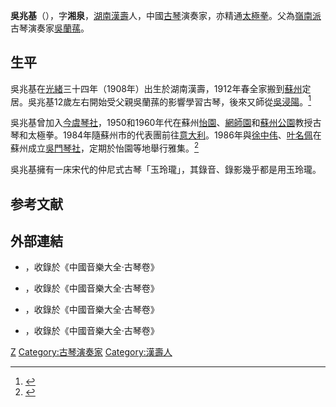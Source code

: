 {{about|中國近代古琴演奏家|光緒年間進士|吳兆基 (光緒進士)}}
'''吳兆基'''（{{bd|1908年||1997年}}），字'''湘泉'''，[[湖南|湖南]][[漢壽|漢壽]]人，中國[[古琴|古琴]]演奏家，亦精通[[太極拳|太極拳]]。父為[[嶺南琴派|嶺南派]]古琴演奏家[[吳蘭蓀|吳蘭蓀]]。

==生平==
吳兆基在[[光緒|光緒]]三十四年（1908年）出生於湖南漢壽，1912年春全家搬到[[蘇州|蘇州]]定居。吳兆基12歲左右開始受父親吳蘭蓀的影響學習古琴，後來又師從[[吳浸陽|吳浸陽]]。<ref name="古曲網">{{Cite web|url=http://info.guqu.net/guqindashi/20060729225342_557.html|title=古琴演奏家吳兆基|accessdate=2014-07-07|work=|publisher=中國古曲網|date=2006-07-29|archive-date=2019-08-10|archive-url=https://web.archive.org/web/20190810193027/http://info.guqu.net/guqindashi/20060729225342_557.html|dead-url=no}}</ref>

吳兆基曾加入[[今虞琴社|今虞琴社]]，1950和1960年代在蘇州[[怡園|怡園]]、[[網師園|網師園]]和[[蘇州公園|蘇州公園]]教授古琴和太極拳。1984年隨蘇州市的代表團前往[[意大利|意大利]]。1986年與[[徐中伟|徐中伟]]、[[叶名佩|叶名佩]]在蘇州成立[[吳門琴社|吳門琴社]]，定期於怡園等地舉行雅集。<ref>{{Cite web|url=http://sz.jschina.com.cn/qdsz/201307/t1256666_1.shtml|title=吴门琴学与苏州园林|accessdate=2014-07-07|work=|publisher=中國江蘇網|date=2013-07-29|archive-date=2019-08-09|archive-url=https://web.archive.org/web/20190809105315/http://sz.jschina.com.cn/qdsz/201307/t1256666_1.shtml|dead-url=no}}</ref>

吳兆基擁有一床宋代的仲尼式古琴「玉玲瓏」，其錄音、錄影幾乎都是用玉玲瓏。

==参考文献==
{{reflist}}

==外部連結==
*{{YouTube|dN2-VvV0cY0|〈搔首問天〉}}，收錄於《中國音樂大全‧古琴卷》
*{{YouTube|KSj2gsvGlP4|〈漁歌〉}}，收錄於《中國音樂大全‧古琴卷》
*{{YouTube|3mG4HUnGiQs|〈石上流泉〉}}，收錄於《中國音樂大全‧古琴卷》
*{{YouTube|rFMTfenDTck|〈憶故人〉}}，收錄於《中國音樂大全‧古琴卷》

{{normdaten}}
{{DEFAULTSORT:Wu zhaoji}}
[[Category:吳姓|Z]]
[[Category:古琴演奏家|Category:古琴演奏家]]
[[Category:漢壽人|Category:漢壽人]]
{{china-bio-stub}}